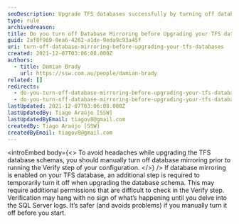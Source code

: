 ```yaml
---
seoDescription: Upgrade TFS databases successfully by turning off database mirroring before schema upgrades to avoid verification issues and SQL Server log headaches.
type: rule
archivedreason:
title: Do you turn off Database Mirroring before Upgrading your TFS databases?
guid: 2af8f969-0ea6-4262-a1de-9eda9c93a45f
uri: turn-off-database-mirroring-before-upgrading-your-tfs-databases
created: 2021-12-07T03:06:08.000Z
authors:
  - title: Damian Brady
    url: https://ssw.com.au/people/damian-brady
related: []
redirects:
  - do-you-turn-off-database-mirroring-before-upgrading-your-tfs-databases
  - do-you-turn-off-database-mirroring-before-upgrading-your-tfs-databases1
lastUpdated: 2021-12-07T03:06:08.000Z
lastUpdatedBy: Tiago Araújo [SSW]
lastUpdatedByEmail: tiagov8@gmail.com
createdBy: Tiago Araújo [SSW]
createdByEmail: tiagov8@gmail.com
---
```


<introEmbed
  body={<>
To avoid headaches while upgrading the TFS database schemas, you should manually turn off database mirroring prior to running the Verify step of your configuration.
  </>}
/>
If database mirroring is enabled on your TFS database, an additional step is required to temporarily turn it off when upgrading the database schema. This may require additional permissions that are difficult to check in the Verify step. Verification may hang with no sign of what’s happening until you delve into the SQL Server logs. It’s safer (and avoids problems) if you manually turn it off before you start.
